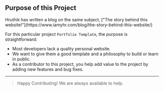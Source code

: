 
## Purpose of this Project

<Callout>
Hruthik has written a blog on the same subject, ["The story behind this website!"](https://www.iamyhr.com/blog/the-story-behind-this-website/)
</Callout>

For this particular project `Portfolio Template`, the purpose is straightforward:

- Most developers lack a quality personal website.
- We want to give them a good template and a philosophy to build or learn in public.
- As a contributor to this project, you help add value to the project by adding new features and bug fixes.

---

> Happy Contributing! We are always available to help.